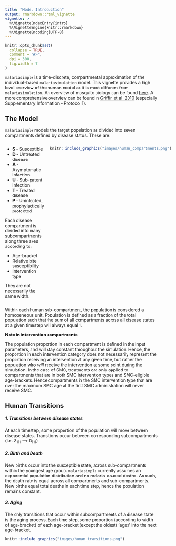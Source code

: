 ```yaml
---
title: "Model Introduction"
output: rmarkdown::html_vignette
vignette: >
  %\VignetteIndexEntry{intro}
  %\VignetteEngine{knitr::rmarkdown}
  %\VignetteEncoding{UTF-8}
---
```


```r
knitr::opts_chunk$set(
  collapse = TRUE,
  comment = "#>",
  dpi = 300,
  fig.width = 7
)
```
`malariasimple` is a time-discrete, compartmental approximation of the individual-based `malariasimulation` model. This vignette provides a high level overview of the human model as it is most different from `malariasimulation`.  An overview of mosquito biology can be found [here](https://mrc-ide.github.io/malariasimulation/articles/Model.html). A more comprehensive overview can be found in [Griffin et al. 2010](https://journals.plos.org/plosmedicine/article?id=10.1371/journal.pmed.1000324) (especially Supplementary Information - Protocol 1).

## The Model



`malariasimple` models the target population as divided into seven compartments defined by disease status. These are:

<div style="display: flex; align-items: flex-start;"> <div style="flex: 1;">

- **S** - Susceptible
- **D** - Untreated disease
- **A** - Asymptomatic infection
- **U** - Sub-patent infection
- **T** - Treated disease
- **P** - Uninfected, prophylactically protected.

Each disease compartment is divided into many subcompartments along three axes according to:

- Age-bracket 
- Relative bite susceptibility
- Intervention type

They are not necessarily the same width.
</div> <div style="flex: 1; padding-left: 20px;">
```r
knitr::include_graphics("images/human_compartments.png")
```
</div> </div>


Within each human sub-compartment, the population is considered a homogeneous unit. Population is defined as a fraction of the total population such that the sum of all compartments across all disease states at a given timestep will always equal 1. 


**Note in intervention compartments**

The population proportion in each compartment is defined in the input parameters, and will stay constant throughout the simulation. Hence, the proportion in each intervention category does not necessarily represent the proportion receiving an intervention at any given time, but rather the population who *will* receive the intervention at some point during the simulation. In the case of SMC, treatments are only applied to compartments that are in both SMC intervention types and SMC-eligible age-brackets. Hence compartments in the SMC intervention type that are over the maximum SMC age at the first SMC administration will never receive SMC.   



## Human Transitions

##### 1. Transitions between disease states
At each timestep, some proportion of the population will move between disease states. Transitions occur between corresponding subcompartments (i.e. S<sub>111</sub> --> D<sub>111</sub>)

##### 2. Birth and Death
New births occur into the susceptible state, across sub-compartments within the youngest age group. 
`malariasimple` currently assumes an exponential population distribution and no malaria-caused deaths. As such, the death rate is equal across all compartments and sub-compartments. New births equal total deaths in each time step, hence the population remains constant. 

##### 3. Aging
The only transitions that occur within subcompartments of a disease state is the aging process. Each time step, some proportion (according to width of age-bracket) of each age-bracket (except the oldest) 'ages' into the next age-bracket. 

```r
knitr::include_graphics("images/human_transitions.png")
```

